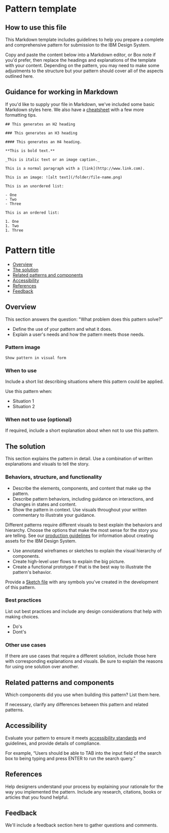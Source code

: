 # Pattern template

## How to use this file

This Markdown template includes guidelines to help you prepare a complete and comprehensive pattern for submission to the IBM Design System.

Copy and paste the content below into a Markdown editor, or Box note if you'd prefer, then replace the headings and explanations of the template with your content. Depending on the pattern, you may need to make some adjustments to the structure but your pattern should cover all of the aspects outlined here.

## Guidance for working in Markdown

If you'd like to supply your file in Markdown, we've included some basic Markdown styles here. We also have a [cheatsheet](https://gatsby-theme-carbon.now.sh/components/markdown) with a few more formatting tips.

```
## This generates an H2 heading

### This generates an H3 heading

#### This generates an H4 heading.

**This is bold text.**

_This is italic text or an image caption._

This is a normal paragraph with a [link](http://www.link.com).

This is an image: ![alt text](/folder/file-name.png)

This is an unordered list:

- One
- Two
- Three

This is an ordered list:

1. One
1. Two
1. Three
```

# Pattern title

- [Overview](#overview)
- [The solution](#the-solution)
- [Related patterns and components](#related-patterns-and-components)
- [Accessibility](#accessibility)
- [References](#references)
- [Feedback](#feedback)

## Overview

This section answers the question: "What problem does this pattern solve?"

- Define the use of your pattern and what it does.
- Explain a user's needs and how the pattern meets those needs.

### Pattern image

`Show pattern in visual form`

### When to use

Include a short list describing situations where this pattern could be applied.

Use this pattern when:

- Situation 1
- Situation 2

### When not to use (optional)

If required, include a short explanation about when not to use this pattern.

## The solution

This section explains the pattern in detail. Use a combination of written explanations and visuals to tell the story.

### Behaviors, structure, and functionality

- Describe the elements, components, and content that make up the pattern.
- Describe pattern behaviors, including guidance on interactions, and changes in states and content.
- Show the pattern in context. Use visuals throughout your written commentary to illustrate your guidance.

Different patterns require different visuals to best explain the behaviors and hierarchy. Choose the options that make the most sense for the story you are telling. See our [production guidelines](https://github.com/carbon-design-system/carbon-website/wiki/Production-guidelines) for information about creating assets for the IBM Design System.

- Use annotated wireframes or sketches to explain the visual hierarchy of components.
- Create high-level user flows to explain the big picture.
- Create a functional prototype if that is the best way to illustrate the pattern's behavior.

Provide a [Sketch file](https://www.sketch.com/docs/getting-started/) with any symbols you've created in the development of this pattern.

### Best practices

List out best practices and include any design considerations that help with making choices.

- Do's
- Dont's

### Other use cases

If there are use cases that require a different solution, include those here with corresponding explanations and visuals. Be sure to explain the reasons for using one solution over another.

## Related patterns and components

Which components did you use when building this pattern? List them here.

If necessary, clarify any differences between this pattern and related patterns.

## Accessibility

Evaluate your pattern to ensure it meets [accessibility standards](/guidelines/accessibility/overview) and guidelines, and provide details of compliance.

For example, “Users should be able to TAB into the input field of the search box to being typing and press ENTER to run the search query.”

## References

Help designers understand your process by explaining your rationale for the way you implemented the pattern. Include any research, citations, books or articles that you found helpful.

## Feedback

We'll include a feedback section here to gather questions and comments.
